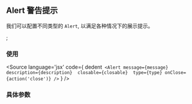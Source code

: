 <!-- Alert Doc -->
## Alert 警告提示
我们可以配置不同类型的 `Alert`, 以满足各种情况下的展示提示。

<Meta title="Components/Alert" component={Alert} />;

### 使用

<Source
  language='jsx'
  code={
    dedent`
      <Alert
      message={message} 
      description={description} 
      closable={closable} 
      type={type}
      onClose={action('close')}
    />`
  }
/>

### 具体参数
<ArgsTable of={Alert} />
